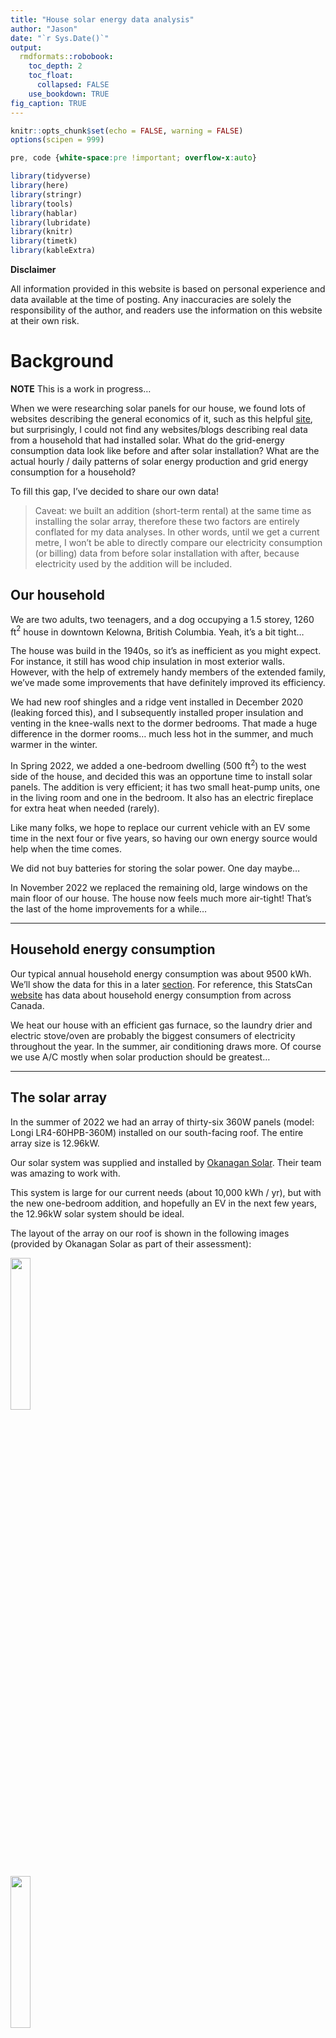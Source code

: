 ```yaml
---
title: "House solar energy data analysis"
author: "Jason"
date: "`r Sys.Date()`"
output: 
  rmdformats::robobook:
    toc_depth: 2
    toc_float: 
      collapsed: FALSE
    use_bookdown: TRUE
fig_caption: TRUE
---
```


```r
knitr::opts_chunk$set(echo = FALSE, warning = FALSE)
options(scipen = 999)
```

```css
pre, code {white-space:pre !important; overflow-x:auto}
```

```r
library(tidyverse)
library(here)
library(stringr)
library(tools)
library(hablar)
library(lubridate)
library(knitr)
library(timetk)
library(kableExtra)
```

**Disclaimer** 

All information provided in this website is based on personal experience and data available at the time of posting.  Any inaccuracies are solely the responsibility of the author, and readers use the information on this website at their own risk.

# Background

**NOTE** This is a work in progress...

When we were researching solar panels for our house, we found lots of websites describing the general economics of it, such as this helpful [site](https://ca.renogy.com/blog/what-is-the-average-solar-panels-roi-in-canada/), but surprisingly, I could not find any websites/blogs describing real data from a household that had installed solar.  What do the grid-energy consumption data look like before and after solar installation?  What are the actual hourly / daily patterns of solar energy production and grid energy consumption for a household? 

To fill this gap, I've decided to share our own data!  

>Caveat: we built an addition (short-term rental) at the same time as installing the solar array, therefore these two factors are entirely conflated for my data analyses.  In other words, until we get a current metre, I won't be able to directly compare our electricity consumption (or billing) data from before solar installation with after, because electricity used by the addition will be included.  

## Our household

We are two adults, two teenagers, and a dog occupying a 1.5 storey, 1260 ft$^{2}$ house in downtown Kelowna, British Columbia.  Yeah, it's a bit tight... 

The house was build in the 1940s, so it's as inefficient as you might expect. For instance, it still has wood chip insulation in most exterior walls. However, with the help of extremely handy members of the extended family, we've made some improvements that have definitely improved its efficiency.

We had new roof shingles and a ridge vent installed in December 2020 (leaking forced this), and I subsequently installed proper insulation and venting in the knee-walls next to the dormer bedrooms. That made a huge difference in the dormer rooms... much less hot in the summer, and much warmer in the winter.  

In Spring 2022, we added a one-bedroom dwelling (500 ft$^{2}$) to the west side of the house, and decided this was an opportune time to install solar panels. The addition is very efficient; it has two small heat-pump units, one in the living room and one in the bedroom.  It also has an electric fireplace for extra heat when needed (rarely).  

Like many folks, we hope to replace our current vehicle with an EV some time in the next four or five years, so having our own energy source would help when the time comes.  

We did not buy batteries for storing the solar power.  One day maybe...

In November 2022 we replaced the remaining old, large windows on the main floor of our house.  The house now feels much more air-tight!  That's the last of the home improvements for a while...

* * *

## Household energy consumption 

Our typical annual household energy consumption was about 9500 kWh. We'll show the data for this in a later [section](#hist_consumption).  For reference, this StatsCan [website](https://www150.statcan.gc.ca/t1/tbl1/en/tv.action?pid=2510006201&pickMembers%5B0%5D=1.1&pickMembers%5B1%5D=3.2&cubeTimeFrame.startYear=2017&cubeTimeFrame.endYear=2019&referencePeriods=20170101%2C20190101) has data about household energy consumption from across Canada.

We heat our house with an efficient gas furnace, so the laundry drier and electric stove/oven are probably the biggest consumers of electricity throughout the year. In the summer, air conditioning draws more. Of course we use A/C mostly when solar production should be greatest...  

* * *

## The solar array

In the summer of 2022 we had an array of thirty-six 360W panels (model: Longi LR4-60HPB-360M) installed on our south-facing roof. The entire array size is 12.96kW. 

Our solar system was supplied and installed by [Okanagan Solar](https://www.oksolarhomes.com).  Their team was amazing to work with.  

This system is large for our current needs (about 10,000 kWh / yr), but with the new one-bedroom addition, and hopefully an EV in the next few years, the 12.96kW solar system should be ideal.  

The layout of the array on our roof is shown in the following images (provided by Okanagan Solar as part of their assessment):  

![](./images/overhead_panels.png){width=25%}  

![](./images/angle_panels.png){width=25%}  

Note that the flatter part of the roof extends over our patio.  

An added benefit of covering the south-facing roof with solar panels: the kids' dormer bedrooms are even cooler in the summer, because the panels are intercepting the energy before they hit the roof tiles. 

## Installation cost

The array with installation, including some angled mounting brackets for our flatter roof, cost just under `$25K`. This does not include the extra electrical upgrades we needed, which we were going to have to do anyways for the addition and for accommodating a future EV charger.  These upgrades included a new 200A panel, and a new meter with a new location on our lot.  These latter upgrades cost us about `$8K`, including electricity hookup etc...

OK Solar led us through the Energy Audit process, which ultimately got us the full `$5K` rebate from the federal green homes initiative, plus the `$600` for the audit activities themselves.  

So, for the solar array installation, the net cost was under `$20K` after rebates, but not including electrical upgrades.

* * *

## Electricity supplier

Fortis BC is our electricity provider, and like most places in North America, we don't have a choice about who we purchase electricity from.

As described at their [website](https://www.fortisbc.com/about-us/corporate-information/regulatory-affairs/our-electricity-utility/electric-bcuc-submissions/electricity-rates), Fortis bills customers bi-monthly, as of 2023, they charge at a fixed rate of **\$0.13266 per kWh**, which is increasing to **\$0.1416013** in 2024.

Be sure to consult their website to keep track of any updates to rates.  

**Net metering** 

Fortis BC has a [net metering program](https://www.fortisbc.com/services/electricity-services/generating-your-own-electricity/net-metering), in which any energy produced by the solar array that is not used immediately on site is put back into the grid, and Fortis keeps track of this and "banks" the kWh on the account. In theory, Fortis then uses these banked amounts against future bills.   

Their [website explains what a net-metering bill looks like](https://www.fortisbc.com/services/electricity-services/generating-your-own-electricity/net-metering/understanding-your-net-metering-electricity-bill#item5).  

If we happen to have anything left in our "bank" at the end of March, then our account will get credited at a rate equivalent to what Fortis pays their providers. This should be close to $0.10 / kWh.  

* * *

# Consumption and Production Data

We officially started producing solar power on July 8, 2022, and net metering started on July 15, 2022.  So, between July 8 and July 15, the grid benefited from our solar output! 

## Solar energy production data

I have another [script](https://github.com/pitherj/home_solar/blob/main/scripts/wrangle_solar_data.Rmd) that imports the raw solar energy data files, downloaded from the [AP Systems website](https://www.apsystemsema.com), and wrangles them into an appropriate format.

```r
solar.data <- readr::read_csv("./outdata/solar_data.csv", show_col_types = FALSE)
```

Here's what the first few rows of the resulting data table looks like:

```r
solar.data
```

Let's visualize the data to check for errors:

```r

solar.data %>%
  ggplot(aes(x = date, y = kWh)) +
  geom_line(colour = "darkgrey") +
  labs(x = "Date", y = "kWh") +
  #  scale_x_date(date_breaks="1 month", date_labels="%b") +
  theme_bw()
```

Ah, we see a strange data point... investigating, this is a morning when I took the datalogger offline. The system automatically sums up the total kWh produced over the time period that it was offline.

```r
solar.data %>%
  filter(kWh > 30)
```

So for that day (August 30, 2022), we won't be able to use the hourly data for analysis.

But we can sum up the total kWh by day, and plot:

```r

solar.data %>%
  group_by(day) %>%
  summarise(total = sum(kWh, na.rm = TRUE)) %>%
  ggplot(aes(x = day, y = total)) +
  geom_line(colour = "darkgrey") +
  geom_point(shape = 1) +
    scale_x_date(date_breaks="1 month", date_labels="%b") +
  labs(x = "Date", y = "Daily solar energy production (kWh)") +
  ylim(0, 90) +
  theme_bw()
```

And FYI, in 2022 Kelowna got an early start to winter... beginning of November saw more than 30cm of snow fall, and it STAYED!  Which meant that the solar panels were covered for the better part of 5 days.  I then cleared off a few of them (the steeper angled ones), and we saw a wee bit of sun.  However, from November through February each year, Kelowna tends to be very grey... the clouds settle in the valley and just stay here. But it's often sunny at higher elevation.  

* * *

## Grid energy consumption data

Another [script](https://github.com/pitherj/home_solar/blob/main/scripts/wrangle_electricity_data.Rmd) imports the raw Fortis energy consumption data for our account, downloaded from the FortisBC [website](www.fortisbc.com), and wrangles them into an appropriate format.  

Annoyingly, these data downloaded from the Fortis portal do not necessarily line up with what Fortis actually uses for billing calculations; this is because they rely on our meter to communicate with them, which doesn't always happen, in which case they estimate consumption for billing.

```r
consumption.data <- readr::read_csv("./outdata/fortis_data.csv", show_col_types = FALSE)
```

I was able to get hourly data going back to January 1, 2019.

```r
historical.data <- readr::read_csv(here::here("outdata", "fortis_historical_data.csv"), show_col_types = FALSE)
# bind
consumption.data <- dplyr::bind_rows(historical.data, consumption.data)
consumption.data <- consumption.data %>% rename(kw_solar_to_grid = kw_returned, kw_fortis_from_grid = kw_consumed)
```

Let's first look at last summer's data (2022), staring June 1st:

```r
consumption.data
```

Let's visualize the data to check for errors, first limiting the date to June 1 2022 and after:

```r

consumption.data %>%
  filter(!is.na(kw_fortis_from_grid), day > "2022-06-1") %>%
  ggplot(aes(x = day, y = kw_fortis_from_grid)) +
  geom_line(colour = "darkgrey") +
    scale_x_date(date_breaks="1 month", date_labels="%b") +
  labs(x = "Date", y = "Hourly energy consumption from grid (kWh)") +
  theme_bw()
```

hmm, that's messy...  

Let's sum up the total kWh consumed by day, and visualize:

```r

consumption.data %>%
  filter(day > "2022-06-1") %>%
  group_by(day) %>%
  summarise(total_consumed = sum(kw_fortis_from_grid)) %>%
  ggplot(aes(x = day, y = total_consumed)) +
  geom_line(colour = "darkgrey") +
  geom_point(shape = 1) +
  lims(y = c(0,90)) +
  scale_x_date(date_breaks="1 month", date_labels="%b") +
  labs(x = "Date", y = "Daily energy consumption from grid (kWh)") +
  theme_bw()
```

Note that the low consumption in June 2022 is due to data gaps, which are a mystery to Fortis. 

The substantial increase in energy consumption in November 2022 was from the combination of early winter/snow/cloud in Kelowna, and 3 weeks with our wonderfully handy in-laws living with us to do renos at our house.  So, over the first 3 weeks of November 2022, we were using more electricity than usual, and we had little sun for solar energy production. 

Let's combine the data into one plot.

```r
all_data <- full_join(consumption.data, solar.data, by = c("day", "hour"))
```

```r

all_data %>%
    filter(day > "2022-06-1") %>%
  group_by(day) %>%
  summarise(total_consumed = sum(kw_fortis_from_grid, na.rm = TRUE),
            total_produced = sum(kWh, na.rm = TRUE),
            total_returned = kWh - kw_fortis_from_grid) %>%
  ggplot() +
  geom_line(aes(x = day, y = total_consumed), colour = "firebrick") +
  geom_point(aes(x = day, y = total_consumed), shape = 1, colour = "firebrick") +
  geom_line(aes(x = day, y = total_produced), colour = "blue") +
  geom_point(aes(x = day, y = total_produced), colour = "blue", shape = 1) +
  scale_x_date(date_breaks="1 month", date_labels="%b") +
    lims(y = c(0,90)) +
  labs(x = "Date", y = "Energy (kWh)") +
  theme_bw()
```

* * *

## Historical data

Let's have a look at historical data for comparison

```r

consumption.data %>%
  #filter(day > "2022-06-1") %>%
  group_by(day) %>%
  summarise(total_consumed = sum(kw_fortis_from_grid)) %>%
  ggplot(aes(x = day, y = total_consumed)) +
  geom_line(colour = "darkgrey") +
  geom_point(shape = 1) +
  lims(y = c(0,90)) +
  scale_x_date(date_breaks="4 month", date_labels="%b %y") +
  labs(x = "Date", y = "Daily energy consumption from grid (kWh)") +
  theme_bw()
```


* * *

## Average annual consumption {#hist_consumption}

We have historical consumption data dating back to January 1st 2019.  So let's calculate annual consumption for the years since then, using the calendar year as the timeframe:

```r
annual_hist_cons <- consumption.data %>%
  mutate(year = lubridate::year(day)) %>%
  group_by(year) %>%
  summarise(tot_kWh_used = sum(kw_fortis_from_grid, na.rm = TRUE))
```

```r
kbl(annual_hist_cons, caption = "Historical annual (calendar year) electricity consumption.", 
    booktabs = TRUE, digits = c(0, 0)) %>% 
  kable_styling(latex_options = c("scale_down", "hold_position"), position = "center")
```

So we see a substantial drop in 2023.  In July 2022 is when we installed the solar.  

So, averaging consumption for 2019 through 2021, `r round(mean(annual_hist_cons$tot_kWh_used[1:3]), 0)` kWh was our typical annual electricity consumption, which is a bit lower than average household consumption [across the country](https://www150.statcan.gc.ca/t1/tbl1/en/tv.action?pid=2510006201&pickMembers%5B0%5D=1.1&pickMembers%5B1%5D=3.2&cubeTimeFrame.startYear=2017&cubeTimeFrame.endYear=2019&referencePeriods=20170101%2C20190101).

One important implication of this is that it will take us longer than average to reach the "break even point" on our solar system, simply because we use less electricity annually than a typical household.

* * *

## Calculate total production and consumption {#production}

Let's do some calculations on the hourly data.  Have a look a the data to start, taking a sample of records from July 28th, 2022:

```r
all_data <- all_data %>% rename(kw_solar_gross_produced = kWh)
all_data %>%
  filter(day > ymd("2022-07-28") & day <= ymd("2022-07-29") & hour > 5 & hour < 22) %>% 
  select(!date)
```

Aside from the obvious ones (day, hour, date) we have the following fields: 

* `kw_solar_to_grid` is the kWh from our solar system that we fed to the grid (data from Fortis). 
* `kw_fortis_from_grid` is the kWh that fortis logged as energy provided to us from the grid (data from Fortis). 
* `kw_solar_gross_produced` is the gross kWh produced by our solar system (data from the system). 

Focusing on the 14th hour record (2pm), we see that we produced 8.75 kWh of solar energy, and of that, 5.52 went to the grid. However, we also used 0.007 kWh of energy from the grid.  This means that at some specific time in that hour we weren't producing enough solar energy to cover the needs of our house... perhaps a cloud diminished solar production for 10-15 minutes, and during that time we needed to pull power from the grid.  

> It's important to note that the data from the solar array and the data from Fortis may not actually be temporally aligned perfectly. For instance, for the hour between 10am and 11am on a given day, the data associated with the solar array may actually be temporally offset from the data associated with Fortis.  This will likely be a source of error / uncertainty.

Let's calculate the energy that we consumed directly from our solar, and we'll call this `kw_consumed_from_solar`.

This is calculated as the gross solar produced (`kw_solar_gross_produced`) minus the energy returned to the grid (`kw_solar_to_grid`).

We'll then calculate the total energy consumed (`tot_kw_consumed`), which equals `kw_consumed_from_solar` plus `kw_fortis_from_grid`.

```r
all_data <- all_data %>%
  replace_na(list(kw_solar_gross_produced = 0)) %>%
  mutate(kw_consumed_from_solar = kw_solar_gross_produced - kw_solar_to_grid,
         tot_kw_consumed = kw_consumed_from_solar + kw_fortis_from_grid) 
```

```r
all_data %>%
  filter(day > ymd("2022-07-28") & day <= ymd("2022-07-29") & hour > 5 & hour < 22)
```

Next we'll calculate some summary statistics...

* * *

## Summary data

From July 8th to `r max(all_data$day)` (last day of data), let's calculate how much: 

* total energy consumed from grid (`total_kw_fortis_from_grid`)
* total solar energy returned to grid (`total_kw_solar_to_grid`)
* gross solar energy we've produced (`total_kw_solar_gross_produced`)
* solar energy used directly in house (`total_kw_solar_used`)
* total energy consumed (sum of energy from Fortis and from solar) (`total_kw_consumed`)

```r
begin.tot <- all_data %>%
  filter(day >= ymd("2022-07-08")) %>%
  summarise(total_kw_fortis_from_grid  = sum(kw_fortis_from_grid, na.rm = TRUE),
            total_kw_solar_to_grid = sum(kw_solar_to_grid, na.rm = TRUE),
            total_kw_solar_gross_produced = sum(kw_solar_gross_produced, na.rm = TRUE),
            total_kw_solar_used = sum(kw_consumed_from_solar, na.rm = TRUE),
            total_kw_consumed = sum(kw_fortis_from_grid, na.rm = TRUE) + sum(kw_consumed_from_solar, na.rm = TRUE))
```

```r
kbl(t(begin.tot), caption = "Summary of energy production and consumption from July 8 2022 onward.", 
    booktabs = TRUE, digits = c(2), col.names = "kWh") %>% 
  kable_styling(latex_options = c("scale_down", "hold_position"), position = "center")
```

Do the same for when we started net metering (July 15)

```r
begin.tot2 <- all_data %>%
  filter(day >= ymd("2022-07-15")) %>%
  summarise(total_kw_fortis_from_grid  = sum(kw_fortis_from_grid, na.rm = TRUE),
            total_kw_solar_to_grid = sum(kw_solar_to_grid, na.rm = TRUE),
            total_kw_solar_gross_produced = sum(kw_solar_gross_produced, na.rm = TRUE),
            total_kw_solar_used = sum(kw_consumed_from_solar, na.rm = TRUE),
            total_kw_consumed = sum(kw_fortis_from_grid, na.rm = TRUE) + sum(kw_consumed_from_solar, na.rm = TRUE))
```

```r
kbl(t(begin.tot2), caption = "Summary of energy production and consumption from July 15 2022 onward.", 
    booktabs = TRUE, digits = c(2), col.names = c("kWh")) %>% 
  kable_styling(latex_options = c("scale_down", "hold_position"), position = "left")
```


Now do for one full year of data, July 15 2022 through July 14, 2023 inclusive.

```r
year.tot <- all_data %>%
  filter(day >= ymd("2022-07-15") & day <= ymd("2023-07-14")) %>%
  summarise(total_kw_fortis_from_grid  = sum(kw_fortis_from_grid, na.rm = TRUE),
            total_kw_solar_to_grid = sum(kw_solar_to_grid, na.rm = TRUE),
            total_kw_solar_gross_produced = sum(kw_solar_gross_produced, na.rm = TRUE),
            total_kw_solar_used = sum(kw_consumed_from_solar, na.rm = TRUE),
            total_kw_consumed = sum(kw_fortis_from_grid, na.rm = TRUE) + sum(kw_consumed_from_solar, na.rm = TRUE))
```

```r
kbl(t(year.tot), caption = "Summary of energy production and consumption from July 15 2022 to July 14, 2023.", 
    booktabs = TRUE, digits = c(2), col.names = "kWh") %>% 
  kable_styling(latex_options = c("scale_down", "hold_position"), position = "center")
```

So over our first full year, we produced `r year.tot$total_kw_solar_gross_produced` kWh of energy, and consumed `r year.tot$total_kw_consumed` kWh.  We thus produced an excess of `r year.tot$total_kw_solar_gross_produced - year.tot$total_kw_consumed` kWh.   

Once we start consuming more energy than our solar can produce in a given year, on average, that excess energy demand will cost us the going rate in 2024 of \$0.1416013 per kWh.  

* * *

# Check bill and net metering numbers

A reminder of the amounts for the total period, July 15, 2022 through `r max(all_data$day)` (last day of data):

```r
final_summary <- all_data %>%
  filter(day >= ymd("2022-07-15") & day <= max(all_data$day)) %>%
  summarise(total_kw_fortis_from_grid  = sum(kw_fortis_from_grid, na.rm = TRUE),
            total_kw_solar_to_grid = sum(kw_solar_to_grid, na.rm = TRUE),
            total_kw_solar_gross_produced = sum(kw_solar_gross_produced, na.rm = TRUE),
            total_kw_solar_used = sum(kw_consumed_from_solar, na.rm = TRUE),
            total_kw_consumed = sum(kw_fortis_from_grid, na.rm = TRUE) + sum(kw_consumed_from_solar, na.rm = TRUE))
```


```r
kbl(t(final_summary), caption = paste("Summary of energy production and consumption from 2022-07-15 to", max(all_data$day)), 
    booktabs = TRUE, digits = c(2), col.names = "kWh") %>% 
  kable_styling(latex_options = c("scale_down", "hold_position"), position = "center")
```


Our latest bill (from Sept 17 2023 to November 16, 2023) shows our net metering "bank" has a balance of 5048 kWh.  

```r
new_net <- all_data %>%
  filter(day > "2023-09-16") %>%
  summarise(excess_kWh  = sum(kw_solar_gross_produced, na.rm = TRUE) -  (sum(kw_fortis_from_grid, na.rm = TRUE) + sum(kw_consumed_from_solar, na.rm = TRUE)))
```

Last year (which was really cold from early November) from November 5th through March 31st we used:

```r
winter_usage <- all_data %>%
  filter(day > "2022-11-05" & day < "2023-04-01") %>%
  summarise(excess_kWh  = sum(kw_solar_gross_produced, na.rm = TRUE) -  (sum(kw_fortis_from_grid, na.rm = TRUE) + sum(kw_consumed_from_solar, na.rm = TRUE)))
abs(winter_usage)
```

So we should have `r winter_usage + 5048` buffer in banked hours. 

* * *

# Consumption and savings through calendar year of 2023 

We need to calculate total consumption (Fortis-metered energy use, IN ADDITION to the energy we drew directly from our solar, which Fortis would not have recorded) for a year, and for simplicity, we'll start at January 1, 2023, when Fortis introduced the new rate of `$0.13266/kWh`.  

```r
consumed.2023 <- all_data %>%
  filter(day >= ymd("2023-01-01") & day <= "2023-12-31") %>%
  summarise(tot_kwh_consumed = sum(tot_kw_consumed, na.rm = TRUE))
```

In 2023 we consumed a total of `r consumed.2023` kWh of energy.

At the rate of `$0.13266/kWh`, that would have cost us `r round(consumed.2023 * 0.13266, 2)` dollars.

What did we actually pay?  A total of $188.93 (including 5% GST).  That's a savings of `r round(consumed.2023 * 0.13266 - 188.93, 2)` dollars.  

HOWEVER, it is likely that in 2024 we will not pay anything for electricity, because we have enough banked energy from 2023 to get us through to spring.  If that's true, and combined with the rate increase to `$0.1416013 / kWh` then we'll save `r round(consumed.2023 * 0.1416013, 2)` dollars in 2024, assuming the same amount of energy consumed as in 2023.  

But we have to account for the cost of financing the loan too...

Over a calendar year, the portion of our loan payments attributable to the solar is about `$1165.56`.  So, in 2023, we saved **`r round(consumed.2023 * 0.13266 - 188.93, 2) - 1165.56`** after all costs.  In 2024, we can anticipate those savings to increase to **`r round(consumed.2023 * 0.1416013, 2) - 1165.56`**.  

* * *

# Estimating the break-even point

TO BE COMPLETED

